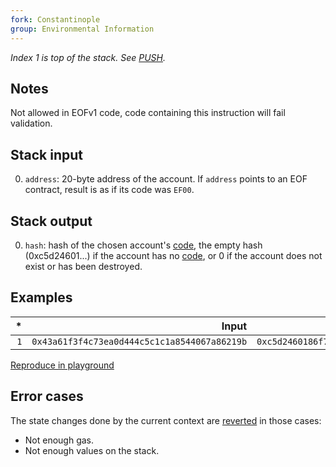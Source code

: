 ```yaml
---
fork: Constantinople
group: Environmental Information
---
```


*Index 1 is top of the stack. See [PUSH](/#60).*

## Notes

Not allowed in EOFv1 code, code containing this instruction will fail validation.

## Stack input

0. `address`: 20-byte address of the account. If `address` points to an EOF contract, result is as if its code was `EF00`.

## Stack output

0. `hash`: hash of the chosen account's [code](/about), the empty hash (0xc5d24601...) if the account has no [code](/about), or 0 if the account does not exist or has been destroyed.

## Examples

| * | Input | Output |
|--:|------:|-------:|
| `1` | `0x43a61f3f4c73ea0d444c5c1c1a8544067a86219b` | `0xc5d2460186f7233c927e7db2dcc703c0e500b653ca82273b7bfad8045d85a470` |

[Reproduce in playground][1]

[1]: /playground?unit=Wei&codeType=Mnemonic&code='yClmthaWcl_%204%20FFZjYdeg3%200x63FFFFFFFF60005260046000F3q0~MSTORE~~yCfz_zmYdeZboveq13q0q0~CREATE%20yPutsznewVaddresjonzstack~~yGetzhash~EXTCODEHASH'~%5Cnz%20the%20y%2F%2F%20qgVYntracWmYnstructor%20lfja%20js%20g~PUSH1freate_pwithZ%20aYcoWt%20V%20p%01VWYZ_fgjlmpqyz~_

## Error cases

The state changes done by the current context are [reverted](#FD) in those cases:
- Not enough gas.
- Not enough values on the stack.

